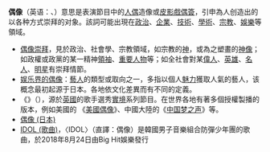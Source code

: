 '''偶像'''（英语：{{lang|en|icon}}、{{lang|en|idol}}）意思是表演節目中的[[人偶|人偶]]造像或[[皮影戲|皮影戲]][[偶簽|偶簽]]，引申為人创造出的以各种方式崇拜的对象。該詞可能出現在[[政治|政治]]、[[企業|企業]]、[[技術|技術]]、[[學術|學術]]、[[宗教|宗教]]、[[娛樂|娛樂]]等領域。

* [[偶像崇拜|偶像崇拜]]，見於政治、社會學、宗教領域，如宗教的[[神|神]]，或為之塑畫的[[神像|神像]]；如政權或政黨的某一精神[[領袖|領袖]]、[[重要人物|重要人物]]等；如全社會對某[[偉人|偉人]]、[[英雄|英雄]]、[[名人|名人]]、[[明星|明星]]有崇拜情節。
* [[偶像藝人|娱乐界的偶像]]：[[藝人|藝人]]的類型或取向之一，多指以個人[[魅力|魅力]]獲取人氣的藝人，该概念最初起源于日本。各地依文化差異而有不同的定義。
* 《{{link-en|偶像系列|Idol (franchise)|}}》（{{lang-en|''Idol''}}），源於[[英國|英國]]的歌手選秀[[真人實境秀|實境]]系列節目。在世界各地有著多個授權製播的版本，例如美國的 《[[美國偶像|美國偶像]]》、中國大陸的《[[中国梦之声|中国梦之声]]》等。
* [[偶像_(日本)|偶像 (日本)]]
* [[IDOL_(歌曲)|IDOL (歌曲)]]，〈IDOL〉（直譯：偶像）是韓國男子音樂組合防彈少年團的歌曲，於2018年8月24日由Big Hit娛樂發行
{{disambig|cat=二字消歧义}}